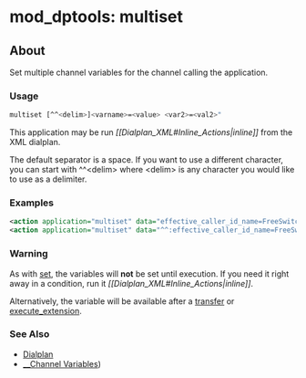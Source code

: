 
# mod_dptools: multiset 

 

## About

Set multiple channel variables for the channel calling the application.


### Usage

```bash
multiset [^^<delim>]<varname>=<value> <var2>=<val2>"
```

This application may be run _\[\[Dialplan\_XML#Inline\_Actions|inline\]\]_ from the XML dialplan.

The default separator is a space. If you want to use a different character, you can start with ^^\<delim> where \<delim> is any character you would like to use as a delimiter.

### Examples

```xml
<action application="multiset" data="effective_caller_id_name=FreeSwitch effective_caller_id_number=12345678"/>
<action application="multiset" data="^^:effective_caller_id_name=FreeSwitch:effective_caller_id_number=12345678"/>
```

### Warning

As with [set](./6586661.mdx#about), the variables will **not** be set until execution. If you need it right away in a condition, run it _\[\[Dialplan\_XML#Inline\_Actions|inline\]\]_.

Alternatively, the variable will be available after a [transfer](./6586616.mdx#about) or [execute\_extension](./6586595.mdx#about).

### See Also

* [Dialplan](../../Dialplan/index.mdx#0-about)
* [\_\_Channel Variables](../../Dialplan/Variables-Archive/x__Channel-Variables_1048892.mdx))


